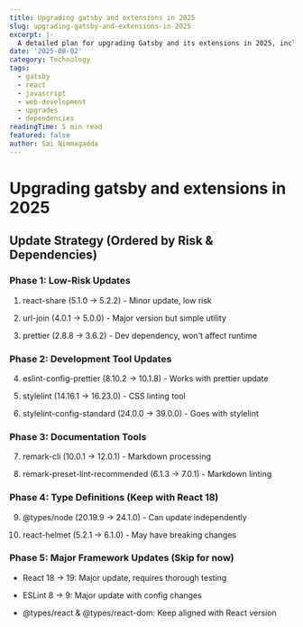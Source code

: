 ```yaml
---
title: Upgrading gatsby and extensions in 2025
slug: upgrading-gatsby-and-extensions-in-2025
excerpt: |-
  A detailed plan for upgrading Gatsby and its extensions in 2025, including a phased approach and considerations for major framework updates.
date: '2025-08-02'
category: Technology
tags:
  - gatsby
  - react
  - javascript
  - web-development
  - upgrades
  - dependencies
readingTime: 5 min read
featured: false
author: Sai Nimmagadda
---
```

# Upgrading gatsby and extensions in 2025

## Update Strategy (Ordered by Risk & Dependencies)

### Phase 1: Low-Risk Updates

1. react-share (5.1.0 → 5.2.2) - Minor update, low risk

2. url-join (4.0.1 → 5.0.0) - Major version but simple utility

3. prettier (2.8.8 → 3.6.2) - Dev dependency, won't affect runtime

### Phase 2: Development Tool Updates

4. eslint-config-prettier (8.10.2 → 10.1.8) - Works with prettier update

5. stylelint (14.16.1 → 16.23.0) - CSS linting tool

6. stylelint-config-standard (24.0.0 → 39.0.0) - Goes with stylelint

### Phase 3: Documentation Tools

7. remark-cli (10.0.1 → 12.0.1) - Markdown processing

8. remark-preset-lint-recommended (6.1.3 → 7.0.1) - Markdown linting

### Phase 4: Type Definitions (Keep with React 18)

9. @types/node (20.19.9 → 24.1.0) - Can update independently

10. react-helmet (5.2.1 → 6.1.0) - May have breaking changes

### Phase 5: Major Framework Updates (Skip for now)

- React 18 → 19: Major update, requires thorough testing

- ESLint 8 → 9: Major update with config changes

- @types/react & @types/react-dom: Keep aligned with React version
